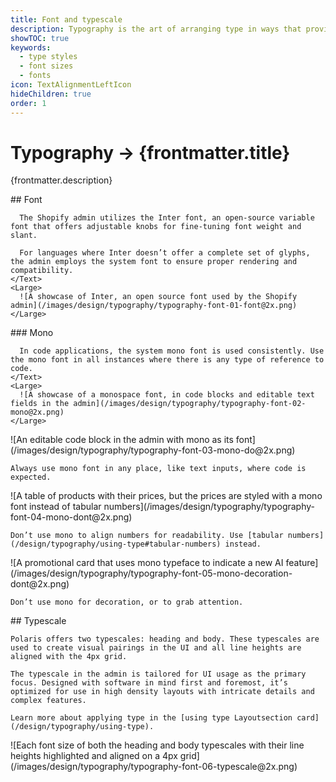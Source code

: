 ```yaml
---
title: Font and typescale
description: Typography is the art of arranging type in ways that provides innate hierarchy to UI.
showTOC: true
keywords:
  - type styles
  - font sizes
  - fonts
icon: TextAlignmentLeftIcon
hideChildren: true
order: 1
---
```


# Typography &rarr; {frontmatter.title}

<Lede>{frontmatter.description}</Lede>

<Subnav />

<LayoutSection card>
    <Text>
      ## Font

      The Shopify admin utilizes the Inter font, an open-source variable font that offers adjustable knobs for fine-tuning font weight and slant.

      For languages where Inter doesn’t offer a complete set of glyphs, the admin employs the system font to ensure proper rendering and compatibility.
    </Text>
    <Large>
      ![A showcase of Inter, an open source font used by the Shopify admin](/images/design/typography/typography-font-01-font@2x.png)
    </Large>

</LayoutSection>

<LayoutSection card>
    <Text>
      ### Mono

      In code applications, the system mono font is used consistently. Use the mono font in all instances where there is any type of reference to code.
    </Text>
    <Large>
      ![A showcase of a monospace font, in code blocks and editable text fields in the admin](/images/design/typography/typography-font-02-mono@2x.png)
    </Large>

  <Medium variant="do">
    ![An editable code block in the admin with mono as its font](/images/design/typography/typography-font-03-mono-do@2x.png)

    Always use mono font in any place, like text inputs, where code is expected.

  </Medium>

  <Medium variant="dont">
    ![A table of products with their prices, but the prices are styled with a mono font instead of tabular numbers](/images/design/typography/typography-font-04-mono-dont@2x.png)

    Don’t use mono to align numbers for readability. Use [tabular numbers](/design/typography/using-type#tabular-numbers) instead.

  </Medium>

  <Medium variant="dont">
    ![A promotional card that uses mono typeface to indicate a new AI feature](/images/design/typography/typography-font-05-mono-decoration-dont@2x.png)

    Don’t use mono for decoration, or to grab attention.

  </Medium>

</LayoutSection>

<LayoutSection card>
  <Text>
    ## Typescale

    Polaris offers two typescales: heading and body. These typescales are used to create visual pairings in the UI and all line heights are aligned with the 4px grid.

    The typescale in the admin is tailored for UI usage as the primary focus. Designed with software in mind first and foremost, it’s optimized for use in high density layouts with intricate details and complex features.

    Learn more about applying type in the [using type Layoutsection card](/design/typography/using-type).

  </Text>
  <Large>
    ![Each font size of both the heading and body typescales with their line heights highlighted and aligned on a 4px grid](/images/design/typography/typography-font-06-typescale@2x.png)
  </Large>
</LayoutSection>
